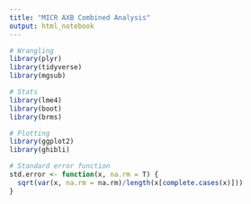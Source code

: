 ```yaml
---
title: "MICR AXB Combined Analysis"
output: html_notebook
---
```

```r
# Wrangling
library(plyr)
library(tidyverse)
library(mgsub)

# Stats
library(lme4)
library(boot)
library(brms)

# Plotting
library(ggplot2)
library(ghibli)

# Standard error function
std.error <- function(x, na.rm = T) {
  sqrt(var(x, na.rm = na.rm)/length(x[complete.cases(x)]))
}
```
